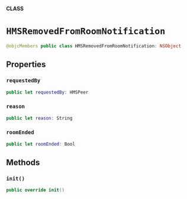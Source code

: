 **CLASS**

# `HMSRemovedFromRoomNotification`

```swift
@objcMembers public class HMSRemovedFromRoomNotification: NSObject
```

## Properties
### `requestedBy`

```swift
public let requestedBy: HMSPeer
```

### `reason`

```swift
public let reason: String
```

### `roomEnded`

```swift
public let roomEnded: Bool
```

## Methods
### `init()`

```swift
public override init()
```
